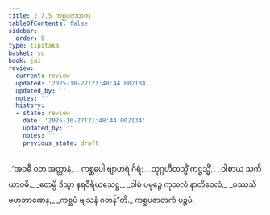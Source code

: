 ```yaml
---
title: 2.7.5 ကစ္ဆပဇာတက
tableOfContents: false
sidebar:
  order: 5
type: tipitaka
basket: su
book: ja1
review:
  current: review
  updated: '2025-10-27T21:48:44.002134'
  updated_by: ''
  notes: ''
  history:
  - state: review
    date: '2025-10-27T21:48:44.002134'
    updated_by: ''
    notes: ''
    previous_state: draft
---
```



<ReviewStatus review={frontmatter.review} showDetails={true} />

<HypothesisAnnotation frontmatter={frontmatter} />

<DynamicBreadcrumb />

<Division number="129" book="ja1" e="ch" v="22" p="58">

<Paragraph number="550" type="verses" book="ja1">
_“အဝဓီ ဝတ အတ္တာနံ,_  
_ကစ္ဆပေါ ဗျာဟရံ ဂိရံ;_  
_သုဂ္ဂဟီတသ္မိံ ကဋ္ဌသ္မိံ,_  
_ဝါစာယ သကိယာဝဓိ._  

</Paragraph>

</Division>
<Division number="130" book="ja1" e="ch" v="22" p="58">

<Paragraph number="551" type="verses" book="ja1">
_ဧတမ္ပိ ဒိသွာ နရဝီရိယသေဋ္ဌ,_  
_ဝါစံ ပမုဉ္စေ ကုသလံ နာတိဝေလံ;_  
_ပဿသိ ဗဟုဘာဏေန,_  
_ကစ္ဆပံ ဗျသနံ ဂတန်”တိ._  


</Paragraph>
</Division>

<Paragraph number="552" type="center" book="ja1">
ကစ္ဆပဇာတကံ ပဉ္စမံ.
</Paragraph>